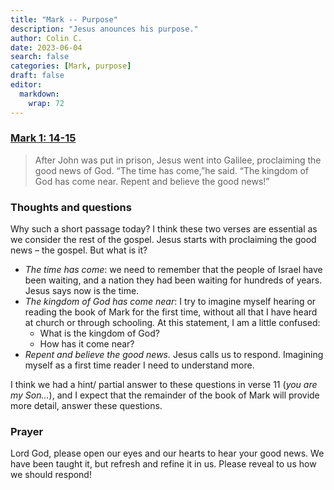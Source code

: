 ```yaml
---
title: "Mark -- Purpose"
description: "Jesus anounces his purpose."
author: Colin C.
date: 2023-06-04
search: false
categories: [Mark, purpose]
draft: false
editor: 
  markdown: 
    wrap: 72
---
```


### [Mark 1: 14-15](https://www.bible.com/bible/111/MRK.1.NIV)


> After John was put in prison, Jesus went into Galilee, proclaiming the good news of God. “The time has come,”he said. “The kingdom of God has come near. Repent and believe the good news!”


### Thoughts and questions

Why such a short passage today?  I think these two verses are essential as we consider the rest of the gospel.  Jesus starts with proclaiming the good news -- the gospel.  But what is it? 

-   _The time has come_: we need to remember that the people of Israel have been waiting, and a nation they had been waiting for hundreds of years.  Jesus says now is the time.  
-   _The kingdom of God has come near_:  I try to imagine myself hearing or reading the book of Mark for the first time, without all that I have heard at church or through schooling.  At this statement, I am a little confused:
    -   What is the kingdom of God? 
    -   How has it come near?
-   _Repent and believe the good news._  Jesus calls us to respond.  Imagining myself as a first time reader I need to understand more. 

I think we had a hint/ partial answer to these questions in verse 11 (_you are my Son..._), and I expect that the remainder of the book of Mark will provide more detail, answer these questions.

### Prayer

Lord God, please open our eyes and our hearts to hear your good news.  We have been taught it, but refresh and refine it in us.  Please reveal to us how we should respond!